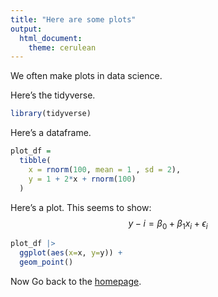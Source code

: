 ```yaml
---
title: "Here are some plots"
output: 
  html_document:
    theme: cerulean
---
```


We often make plots in data science.

Here's the tidyverse.

```r
library(tidyverse)
```

Here's a dataframe.

```r
plot_df = 
  tibble(
    x = rnorm(100, mean = 1 , sd = 2),
    y = 1 + 2*x + rnorm(100)
  )
```

Here's a plot. This seems to show: $$y-i = \beta_0 + \beta_1 x_i + \epsilon_i$$

```r
plot_df |> 
  ggplot(aes(x=x, y=y)) +
  geom_point()
```




Now Go back to the [homepage](index.html).
